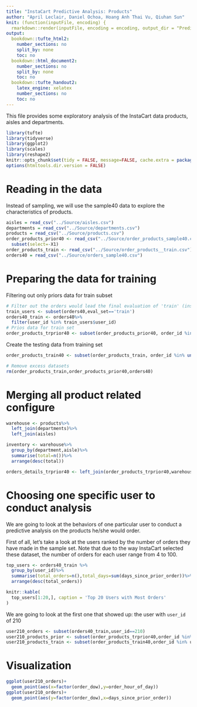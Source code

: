 ```yaml
---
title: "InstaCart Predictive Analysis: Products"
author: "April Leclair, Daniel Ochoa, Hoang Anh Thai Vu, Qiuhan Sun"
knit: (function(inputFile, encoding) {
  rmarkdown::render(inputFile, encoding = encoding, output_dir = "PredictiveAnalysis_HTML_Output") })
output:
  bookdown::tufte_html2:
    number_sections: no
    split_by: none
    toc: no
  bookdown::html_document2:
    number_sections: no
    split_by: none
    toc: no
  bookdown::tufte_handout2:
    latex_engine: xelatex
    number_sections: no
    toc: no
---
```




This file provides some exploratory analysis of the InstaCart data products, aisles and departments.

```r
library(tufte)
library(tidyverse)
library(ggplot2)
library(scales)
library(reshape2)
knitr::opts_chunk$set(tidy = FALSE, message=FALSE, cache.extra = packageVersion('tufte'))
options(htmltools.dir.version = FALSE)
```

# Reading in the data

Instead of sampling, we will use the sample40 data to explore the characteristics of products.

```r
aisles = read_csv("../Source/aisles.csv")
departments = read_csv("../Source/departments.csv")
products = read_csv("../Source/products.csv")
order_products_prior40 <- read_csv("../Source/order_products_sample40.csv") %>%
  subset(select=-X1)
order_products_train <- read_csv("../Source/order_products__train.csv")
orders40 = read_csv("../Source/orders_sample40.csv")
```

# Preparing the data for training

Filtering out only priors data for train subset

```r
# Filter out the orders would lead the final evaluation of 'train' (instead of test eval)
train_users <- subset(orders40,eval_set=='train')
orders40_train <- orders40%>%
  filter(user_id %in% train_users$user_id)
# Prios data for train set
order_products_trprior40 <- subset(order_products_prior40, order_id %in% unique(orders40_train$order_id))

```

Create the testing data from training set

```r
order_products_train40 <- subset(order_products_train, order_id %in% unique(orders40$order_id))

# Remove excess datasets
rm(order_products_train,order_products_prior40,orders40)
```

# Merging all product related configure

```r
warehouse <- products%>%
  left_join(departments)%>%
  left_join(aisles)

inventory <- warehouse%>%
  group_by(department,aisle)%>%
  summarise(total=n())%>%
  arrange(desc(total))

orders_details_trprior40 <- left_join(order_products_trprior40,warehouse)
```

# Choosing one specific user to conduct analysis

We are going to look at the behaviors of one particular user to conduct a predictive analysis on the products he/she would order.

First of all, let's take a look at the users ranked by the number of orders they have made in the sample set. Note that due to the way InstaCart selected these dataset, the number of orders for each user range from 4 to 100. 

```r
top_users <- orders40_train %>%
  group_by(user_id)%>%
  summarise(total_orders=n(),total_days=sum(days_since_prior_order))%>%
  arrange(desc(total_orders))
```

```r
knitr::kable(
  top_users[1:20,], caption = 'Top 20 Users with Most Orders'
)
```

We are going to look at the first one that showed up: the user with `user_id` of 210

```r
user210_orders <- subset(orders40_train,user_id==210)
user210_products_prior <- subset(order_products_trprior40,order_id %in% user210_orders$order_id)
user210_products_train <- subset(order_products_train40,order_id %in% user210_orders$order_id)  
```

# Visualization

```r
ggplot(user210_orders)+
  geom_point(aes(x=factor(order_dow),y=order_hour_of_day))
ggplot(user210_orders)+
  geom_point(aes(y=factor(order_dow),x=days_since_prior_order))
```



